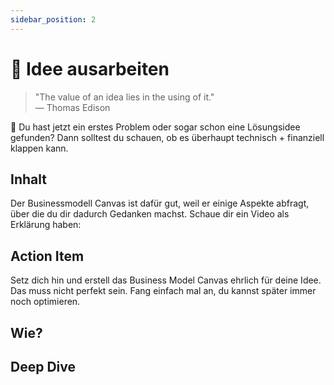 ```yaml
---
sidebar_position: 2
---
```


# 📍 Idee ausarbeiten

> "The value of an idea lies in the using of it."\
> ― Thomas Edison

<Callout>
  📍 Du hast jetzt ein erstes Problem oder sogar schon eine Lösungsidee gefunden? Dann solltest du schauen, ob es überhaupt technisch + finanziell klappen kann.
</Callout>

## Inhalt

Der Businessmodell Canvas ist dafür gut, weil er einige Aspekte abfragt, über die du dir dadurch Gedanken machst. Schaue dir ein Video als Erklärung haben:

<TwoColumns>
  <YouTube videoId="o_jPFRWIWZM" />
  <YouTube videoId="CTshY8Bo2aw" />
</TwoColumns>

## Action Item

Setz dich hin und erstell das Business Model Canvas ehrlich für deine Idee. Das muss nicht perfekt sein. Fang einfach mal an, du kannst später immer noch optimieren.

## Wie?

<Tooltipp
  toolName="Notion"
  toolDescription="Dupliziere dafür zum Beispiel unser Template in Notion und nimm dir mind. 30 Min. Zeit, um es auszufüllen."
  toolSource="https://www.notion.so/joels-code/Business-Model-Canvas-Beispiel-eb00b3002fba4c42aecc75cd87c81d35?pvs=4"
  buttonText="Template duplizieren"
/>

## Deep Dive

<TwoColumns>
  <YouTube videoId="DOtCl5PU8F0" />
  <YouTube videoId="NwyW46josFM" />
  <YouTube videoId="IP0cUBWTgpY" />
</TwoColumns>
